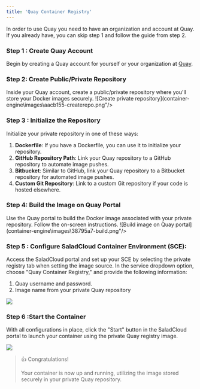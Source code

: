 ```yaml
---
title: 'Quay Container Registry'
---
```


In order to use Quay you need to have an organization and account at Quay. If you already have, you can skip step 1 and
follow the guide from step 2.

### **Step 1 : Create Quay Account**

Begin by creating a Quay account for yourself or your organization at [Quay](https://quay.io).

### **Step 2: Create Public/Private Repository**

Inside your Quay account, create a public/private repository where you'll store your Docker images securely.
![Create private repository](container-engine\images\aacb155-createrepo.png"/>

### **Step 3 : Initialize the Repository**

Initialize your private repository in one of these ways:

1. **Dockerfile**: If you have a Dockerfile, you can use it to initialize your repository.
2. **GitHub Repository Path**: Link your Quay repository to a GitHub repository to automate image pushes.
3. **Bitbucket**: Similar to GitHub, link your Quay repository to a Bitbucket repository for automated image pushes.
4. **Custom Git Repository**: Link to a custom Git repository if your code is hosted elsewhere.

### **Step 4: Build the Image on Quay Portal**

Use the Quay portal to build the Docker image associated with your private repository. Follow the on-screen
instructions. ![Build image on Quay portal](container-engine\images\38795a7-build.png"/>

### **Step 5 : Configure SaladCloud Container Environment (SCE)**:

Access the SaladCloud portal and set up your SCE by selecting the private registry tab when setting the image source. In
the service dropdown option, choose "Quay Container Registry," and provide the following information:

1. Quay username and password.
2. Image name from your private Quay repository

<img src="/products/sce/images/8d0ac96-image.png" />

### **Step 6 :Start the Container**

With all configurations in place, click the "Start" button in the SaladCloud portal to launch your container using the
private Quay registry image.

<img src="/products/sce/images/2b29c9e-image.png" />

> 👍 Congratulations!
>
> Your container is now up and running, utilizing the image stored securely in your private Quay repository.

